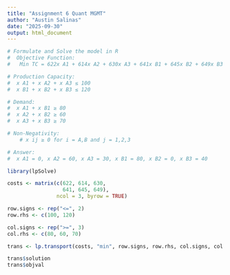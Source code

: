 ---
title: "Assignment 6 Quant MGMT"
author: "Austin Salinas"
date: "2025-09-30"
output: html_document
---
```{r}
# Formulate and Solve the model in R
#  Objective Function:
#   Min TC = 622x A1 + 614x A2 + 630x A3 + 641x B1 + 645x B2 + 649x B3

# Production Capacity:
#  x A1 + x A2 + x A3 ≤ 100
#  x B1 + x B2 + x B3 ≤ 120

# Demand:
#  x A1 + x B1 ≥ 80
#  x A2 + x B2 ≥ 60
#  x A3 + x B3 ≥ 70

# Non-Negativity:
	# x ij ≥ 0 for i = A,B and j = 1,2,3

# Answer:
#  x A1 = 0, x A2 = 60, x A3 = 30, x B1 = 80, x B2 = 0, x B3 = 40
```



```{r}
library(lpSolve)

costs <- matrix(c(622, 614, 630,   
                  641, 645, 649),  
                ncol = 3, byrow = TRUE)

row.signs <- rep("<=", 2)
row.rhs <- c(100, 120)   

col.signs <- rep(">=", 3)
col.rhs <- c(80, 60, 70) 

trans <- lp.transport(costs, "min", row.signs, row.rhs, col.signs, col.rhs)

trans$solution
trans$objval
```




